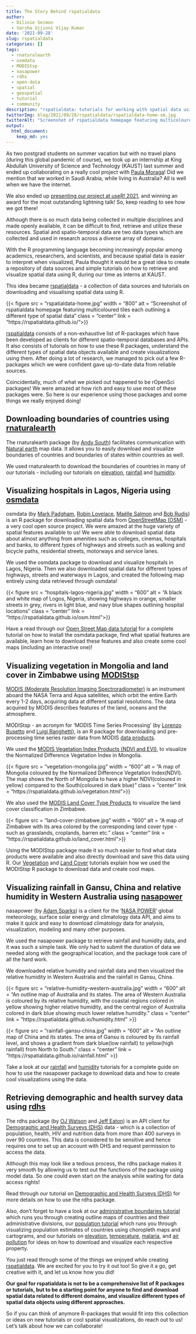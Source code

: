 ```yaml
---
title: The Story Behind rspatialdata
author:
  - Dilinie Seimon
  - Varsha Ujjinni Vijay Kumar
date: '2021-09-28'
slug: rspatialdata
categories: []
tags:
  - rnaturalearth
  - osmdata
  - MODIStsp
  - nasapower
  - rdhs
  - open-data
  - spatial
  - geospatial
  - tutorial
  - community
description: "rspatialdata: tutorials for working with spatial data using R, featuring many rOpenSci packages!"
twitterImg: blog/2021/09/28/rspatialdata/rspatialdata-home-sm.jpg
twitterAlt: "Screenshot of rspatialdata homepage featuring multicoloured tiles each outlining a different type of spatial data"
output:
  html_document:
    keep_md: yes
---
```



As two postgrad students on summer vacation but with no travel plans (during this global pandemic of course), we took up an internship at King Abdullah University of Science and Technology (KAUST) last summer and ended up collaborating on a really cool project with [Paula Moraga](https://www.paulamoraga.com/)! Did we mention that we worked in Saudi Arabia, while living in Australia? All is well when we have the internet.

We also ended up [presenting our project at useR! 2021](https://www.youtube.com/watch?v=nLikORFBKgk), and winning an award for the most outstanding lightning talk! So, keep reading to see how we got there!

Although there is so much data being collected in multiple disciplines and made openly available, it can be difficult to find, retrieve and utilize these resources. Spatial and spatio-temporal data are two data types which are collected and used in research across a diverse array of domains.

With the R programming language becoming increasingly popular among academics, researchers, and scientists, and because spatial data is easier to interpret when visualized, Paula thought it would be a great idea to create a repository of data sources and simple tutorials on how to retrieve and visualize spatial data using R, during our time as interns at KAUST.

This idea became [rspatialdata](https://rspatialdata.github.io/) - a collection of data sources and tutorials on downloading and visualising spatial data using R.

{{< figure src = "rspatialdata-home.jpg" width = "800" alt = "Screenshot of rspatialdata homepage featuring multicoloured tiles each outlining a different type of spatial data" class = "center" link = "https://rspatialdata.github.io/">}}

[rspatialdata](https://rspatialdata.github.io/) consists of a non-exhaustive list of R-packages which have been developed as clients for different spatio-temporal databases and APIs. It also consists of tutorials on how to use these R packages, understand the different types of spatial data objects available and create visualizations using them. After doing a lot of research, we managed to pick out a few R-packages which we were confident gave up-to-date data from reliable sources.

Coincidentally, much of what we picked out happened to be rOpenSci packages! We were amazed at how rich and easy to use most of these packages were. So here is our experience using those packages and some things we really enjoyed doing!


## Downloading boundaries of countries using [rnaturalearth](https://docs.ropensci.org/rnaturalearth)

The rnaturalearth package (by [Andy South](https://github.com/andysouth)) facilitates communication with [Natural earth](http://www.naturalearthdata.com/) map data. It allows you to easily download and visualize boundaries of countries and boundaries of states within countries as well.

We used rnaturalearth to download the boundaries of countries in many of our tutorials - including our tutorials on [elevation](https://rspatialdata.github.io/elevation.html), [rainfall](https://rspatialdata.github.io/rainfall.html) and [humidity](https://rspatialdata.github.io/humidity.html).


## Visualizing hospitals in Lagos, Nigeria using [osmdata](https://docs.ropensci.org/osmdata/)

osmdata (by [Mark Padgham](/author/mark-padgham/), [Robin Lovelace](/author/robin-lovelace/), [Maëlle Salmon](/author/maëlle-salmon/) and [Bob Rudis](/author/bob-rudis/)) is an R package for downloading spatial data from [OpenStreetMap (OSM)](https://www.openstreetmap.org/) - a very cool open source project. We were amazed at the huge variety of spatial features available to us! We were able to download spatial data about almost anything from amenities such as colleges, cinemas, hospitals and banks, to different types of highways and streets such as walking and bicycle paths, residential streets, motorways and service lanes.

We used the osmdata package to download and visualize hospitals in Lagos, Nigeria. Then we also downloaded spatial data for different types of highways, streets and waterways in Lagos, and created the following map entirely using data retrieved through osmdata!


{{< figure src = "hospitals-lagos-nigeria.jpg" width = "600" alt = "A black and white map of Logos, Nigeria, showing highways in orange, smaller streets in grey, rivers in light blue, and navy blue shapes outlining hospital locations" class = "center" link = "https://rspatialdata.github.io/osm.html">}}

Have a read through our [Open Street Map data tutorial](https://rspatialdata.github.io/osm.html) for a complete tutorial on how to install the osmdata package, find what spatial features are available, learn how to download these features and also create some cool maps (including an interactive one)!


## Visualizing vegetation in Mongolia and land cover in Zimbabwe using [MODIStsp](https://docs.ropensci.org/MODIStsp/)

[MODIS (Moderate Resolution Imaging Spectroradiometer)](https://modis.gsfc.nasa.gov/) is an instrument aboard the NASA Terra and Aqua satellites, which orbit the entire Earth every 1-2 days, acquiring data at different spatial resolutions. The data acquired by MODIS describes features of the land, oceans and the atmosphere.

MODIStsp - an acronym for ‘MODIS Time Series Processing’ (by [Lorenzo Busetto](https://github.com/lbusett) and [Luigi Ranghetti](https://github.com/ranghetti)), is an R package for downloading and pre-processing time series raster data from MODIS [data products](https://modis.gsfc.nasa.gov/data/dataprod/).

We used the [MODIS Vegetation Index Products (NDVI and EVI)](https://modis.gsfc.nasa.gov/data/dataprod/mod13.php), to visualize the Normalized Difference Vegetation Index in Mongolia.

{{< figure src = "vegetation-mongolia.jpg" width = "600" alt = "A map of Mongolia coloured by the Normalized Difference Vegetation Index(NDVI). The map shows the North of Mongolia to have a higher NDVI(coloured in yellow) compared to the South(coloured in dark blue)"  class = "center" link = "https://rspatialdata.github.io/vegetation.html">}}

We also used the [MODIS Land Cover Type Products](https://modis.gsfc.nasa.gov/data/dataprod/mod12.php) to visualize the land cover classification in Zimbabwe.

{{< figure src = "land-cover-zimbabwe.jpg" width = "600" alt = "A map of Zimbabwe with its area colored by the corresponding land cover type - such as grasslands, croplands, barren etc." class = "center" link = "https://rspatialdata.github.io/land_cover.html">}}

Using the MODIStsp package made it so much easier to find what data products were available and also directly download and save this data using R. Our [Vegetation](https://rspatialdata.github.io/vegetation.html) and [Land Cover](https://rspatialdata.github.io/land_cover.html) tutorials explain how we used the MODIStsp R package to download data and create cool maps.


## Visualizing rainfall in Gansu, China and relative humidity in Western Australia using [nasapower](https://docs.ropensci.org/nasapower/)

nasapower (by [Adam Sparks](/author/adam-sparks/)) is a client for the '[NASA POWER](https://power.larc.nasa.gov/)' global meteorology, surface solar energy and climatology data API, and aims to make it quick and easy to download climatology data for analysis, visualization, modeling and many other purposes.

We used the nasapower package to retrieve rainfall and humidity data, and it was such a simple task. We only had to submit the duration of data we needed along with the geographical location, and the package took care of all the hard work.

We downloaded relative humidity and rainfall data and then visualized the relative humidity in Western Australia and the rainfall in Gansu, China.

{{< figure src = "relative-humidity-western-australia.jpg" width = "600" alt = "An outline map of Australia and its states. The area of Western Australia is coloured by its relative humidity, with the coastal regions colored in yellow showing higher relative humidity, and the central region of Australia colored in dark blue showing much lower relative humidity." class = "center" link = "https://rspatialdata.github.io/humidity.html" >}}

{{< figure src = "rainfall-gansu-china.jpg" width = "600" alt = "An outline map of China and its states. The area of Gansu is coloured by its rainfall level, and shows a gradient from dark blue(low rainfall) to yellow(high rainfall) from North to South." class = "center" link = "https://rspatialdata.github.io/rainfall.html" >}}

Take a look at our [rainfall](https://rspatialdata.github.io/rainfall.html) and [humidity](https://rspatialdata.github.io/humidity.html) tutorials for a complete guide on how to use the nasapower package to download data and how to create cool visualizations using the data.


## Retrieving demographic and health survey data using [rdhs](https://docs.ropensci.org/rdhs/)

The rdhs package (by [OJ Watson](/author/oj-watson/) and [Jeff Eaton](https://github.com/jeffeaton)) is an API client for [Demographic and Health Surveys (DHS)](https://www.dhsprogram.com/) data - which is a collection of population, health, HIV and nutrition data from more than 400 surveys in over 90 countries. This data is considered to be sensitive and hence requires one to set up an account with DHS and request permission to access the data.

Although this may look like a tedious process, the rdhs package makes it very smooth by allowing us to test out the functions of the package using model data. So one could even start on the analysis while waiting for data access rights!

Read through our tutorial on [Demographic and Health Surveys (DHS)](https://rspatialdata.github.io/dhs-data.html) for more details on how to use the rdhs package.

Also, don't forget to have a look at our [administrative boundaries tutorial](https://rspatialdata.github.io/admin_boundaries.html) which runs you through creating outline maps of countries and their administrative divisions, our [population tutorial](https://rspatialdata.github.io/population.html) which runs you through visualizing population estimates of countries using choropleth maps and cartograms, and our tutorials on  [elevation](https://rspatialdata.github.io/elevation.html), [temperature](https://rspatialdata.github.io/temperature.html), [malaria](https://rspatialdata.github.io/malaria.html), and [air pollution](https://rspatialdata.github.io/air_pollution.html) for ideas on how to download and visualize each respective property.

You just read through some of the things we enjoyed while creating [rspatialdata](https://rspatialdata.github.io/). We are excited for you to try it out too! So give it a go, get creative with it, and let us know how you did! 

**Our goal for rspatialdata is not to be a comprehensive list of R packages or tutorials, but to be a starting point for anyone to find and download spatial data related to different domains, and visualize different types of spatial data objects using different approaches.**

So if you can think of anymore R-packages that would fit into this collection or ideas on new tutorials or cool spatial visualizations, do reach out to us! Let's talk about how we can collaborate!


